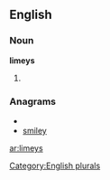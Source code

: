 
==English==

===Noun===
'''limeys'''

# {{plural of|[[limey]]}}

===Anagrams===
* {{alphagram|eilmsy}}
* [[smiley#English|smiley]]

[[Category:English plurals]]

[[ar:limeys]]